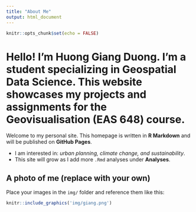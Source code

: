 ```yaml
---
title: "About Me"
output: html_document
---
```


```r
knitr::opts_chunk$set(echo = FALSE)
```

# Hello! I'm Huong Giang Duong. I’m a student specializing in Geospatial Data Science. This website showcases my projects and assignments for the Geovisualisation (EAS 648) course.

Welcome to my personal site. This homepage is written in **R Markdown** and will be published on **GitHub Pages**.

- I am interested in: _urban planning, climate change, and sustainability_.
- This site will grow as I add more `.Rmd` analyses under **Analyses**.

## A photo of me (replace with your own)

Place your images in the `img/` folder and reference them like this:

```r
knitr::include_graphics('img/giang.png')
```
